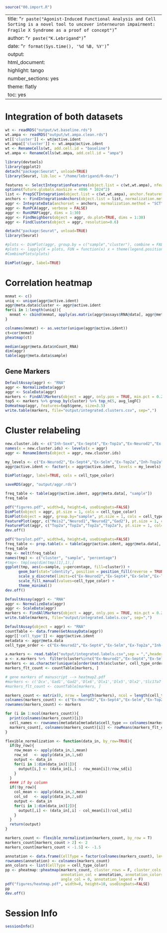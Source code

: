 ```{r function section, echo=FALSE,include=FALSE}

source("00.import.R")

```

---
title: "`r paste("Agonist-Induced Functional Analysis and Cell Sorting is a novel tool to uncover interneuron impairment: Fragile X Syndrome as a proof of concept")`"
author: "`r paste("K.Lebrigand")`"
date: "`r format(Sys.time(), '%d %B, %Y')`"
output:
  html_document:
    highlight: tango
    number_sections: yes
    theme: flatly
    toc: yes
---

# Integration of both datasets

```{r message=FALSE, warning=FALSE, echo=FALSE, eval=T, fig.height=6, fig.width=16}

wt <- readRDS("output/wt.baseline.rds")
wt.ampa <- readRDS("output/wt.ampa.clean.rds")
wt[['cluster']] <- wt@active.ident
wt.ampa[['cluster']] <- wt.ampa@active.ident
wt <- RenameCells(wt, add.cell.id = "baseline")
wt.ampa <- RenameCells(wt.ampa, add.cell.id = "ampa")

library(devtools)
library(ggplot2)
detach("package:Seurat", unload=TRUE)
library(Seurat, lib.loc = "/home/lebrigand/R-dev/")

features <- SelectIntegrationFeatures(object.list = c(wt,wt.ampa), nfeatures = 3000)
options(future.globals.maxSize = 4096 * 1024^2)
list <- PrepSCTIntegration(object.list = c(wt,wt.ampa), anchor.features = features, verbose = FALSE)
anchors <- FindIntegrationAnchors(object.list = list, normalization.method = "SCT", anchor.features = features, verbose = FALSE)
aggr <- IntegrateData(anchorset = anchors, normalization.method = "SCT", verbose = FALSE)
aggr <- RunPCA(aggr, verbose = FALSE)
aggr <- RunUMAP(aggr, dims = 1:30)
aggr <- FindNeighbors(object = aggr, do.plot=TRUE, dims = 1:30)
aggr <- FindClusters(object = aggr, resolution=0.6)

detach("package:Seurat", unload=TRUE)
library(Seurat)

#plots <- DimPlot(aggr, group.by = c("sample","cluster"), combine = FALSE)
#plots <- lapply(X = plots, FUN = function(x) x + theme(legend.position = "top") + guides(color = guide_legend(nrow = 3, byrow = TRUE, #override.aes = list(size = 3))))
#CombinePlots(plots)

DimPlot(aggr, label=TRUE)

```

# Correlation heatmap

```{r message=FALSE, warning=FALSE, echo=FALSE, eval=T, fig.height=6, fig.width=8}

mnmat <- c()
uniq <- unique(aggr@active.ident)
aggr@meta.data$cluster <- aggr@active.ident
for(i in 1:length(uniq)){
  mnmat <- cbind(mnmat, apply(as.matrix(aggr@assays$RNA@data[, aggr@meta.data$cluster==uniq[i]]), 1, mean))
}

colnames(mnmat) <- as.vector(unique(aggr@active.ident))
ct=cor(mnmat)
pheatmap(ct)

median(aggr@meta.data$nCount_RNA)
dim(aggr)
table(aggr@meta.data$sample)

```

## Gene Markers

```{r message=FALSE, warning=FALSE, echo=FALSE, eval=T, fig.height=10, fig.width=8 }

DefaultAssay(aggr) <- "RNA"
aggr <- NormalizeData(aggr)
aggr <- ScaleData(aggr)
markers <- FindAllMarkers(object = aggr, only.pos = TRUE, min.pct = 0.25, logfc.threshold = 0.25)
top5 <- markers %>% group_by(cluster) %>% top_n(5, avg_logFC)
DoHeatmap(aggr, features=top5$gene, size=3.5)
write.table(markers, file="output/integrated.clusters.csv", sep=",")

```

# Cluster relabeling

```{r message=FALSE, warning=FALSE, echo=FALSE, eval=T, fig.height=6, fig.width=8}

new.cluster.ids <- c("Inh-Sox4","Ex-Sept4","Ex-Top2a","Ex-Neurod2","Ex-Selm", "Inh-Synpr", "Inh-Top2a", "Sema3c", "Akap7")
names(x = new.cluster.ids) <- levels(x = aggr)
aggr <- RenameIdents(object = aggr, new.cluster.ids)

my_levels <- c("Ex-Neurod2","Ex-Sept4","Ex-Selm","Ex-Top2a","Inh-Top2a", "Inh-Sox4", "Inh-Synpr", "Sema3c", "Akap7")
aggr@active.ident <- factor(x = aggr@active.ident, levels = my_levels)

DimPlot(aggr, label=TRUE, cols = cell_type_color)

saveRDS(aggr, "output/aggr.rds")

freq_table <- table(aggr@active.ident, aggr@meta.data[, "sample"])
freq_table

pdf("figures.pdf", width=8, height=6, useDingbats=FALSE)
DimPlot(object = aggr, pt.size = 1, cols = cell_type_color)
DimPlot(object = aggr, group.by="sample", pt.size = 1, cols = cell_type_color)
FeaturePlot(aggr, c("Meis2","Neurod1","Neurod2","Gad2"), pt.size = 1, col=c("grey","red"))
FeaturePlot(aggr, c("Top2a","Top2a","Top2a","Top2a"), pt.size = 1, col=c("grey","red"))
dev.off()

pdf("barplot.pdf", width=6, height=8, useDingbats=FALSE)
freq_table <- prop.table(x = table(aggr@active.ident, aggr@meta.data[, "sample"]), margin = 2)*100
freq_table
tmp <- melt(freq_table)
names(tmp) <- c("cluster", "sample", "percentage")
#tmp<- tmp[seq(dim(tmp)[1],1),]
ggplot(tmp, aes(x=sample, y=percentage, fill=cluster)) + 
      geom_bar(stat="identity", position = position_fill(reverse = TRUE)) +
      scale_y_discrete(limits=c("Ex-Neurod2","Ex-Sept4","Ex-Selm","Ex-Top2a","Inh-Top2a", "Inh-Sox4", "Inh-Synpr", "Sema3c", "Akap7")) + 
      scale_fill_manual(values=cell_type_color) +
      theme_minimal()
dev.off()

DefaultAssay(aggr) <- "RNA"
aggr <- NormalizeData(aggr)
aggr <- ScaleData(aggr)
markers <- FindAllMarkers(object = aggr, only.pos = TRUE, min.pct = 0.25, logfc.threshold = 0.25)
write.table(markers, file="output/integrated.labels.csv", sep=",")

DefaultAssay(object = aggr) <- "RNA"
countTable <- data.frame(GetAssayData(aggr))
aggr[['cell_type']] <- aggr@active.ident
metadata <- aggr@meta.data
cell_type_order <- c("Ex-Neurod2","Ex-Sept4","Ex-Selm","Ex-Top2a","Inh-Top2a", "Inh-Sox4", "Inh-Synpr", "Sema3c", "Akap7")

x.markers <- read.table("output/integrated.labels.csv",sep = ",",header = T)
a <- x.markers %>%  filter(cluster%in%c("Ex-Neurod2","Ex-Sept4","Ex-Selm","Ex-Top2a","Inh-Top2a", "Inh-Sox4", "Inh-Synpr", "Sema3c", "Akap7"))%>% group_by(cluster) %>% top_n(n = 10, wt = avg_logFC)
markers <- as.character(unique(a[order(match(a$cluster, cell_type_order)),]$gene))
markers_flt_count <- countTable[markers, ]

# gene markers of manuscript --> heatmap2.pdf
#markers <- c('Dcx','Gad1','Gad2','Dlx6','Dlx1','Dlx5','Dlx2','Slc17a7','Slc17a6','Nrn1','Neurod1','Neurod2','Top2a','Ube2c','Mki67','Hmgb2','Cenpf','Selm','Meis1','Pax6','E2f1','Cog7','Cd63','Tiam2','Nrxn3','Pbx1','Sox4','Synpr','Calb2','Pbx3','Sema3c','Id2','Cnr1','Cldn3','Akap7','Cttnbp2','Hes6','Ccnd2','Apc','Nrxn1','Rbfox3','Map1b','Snap25','Grin2b','Pclo','Mapt','Kcnb2','Kcna1')
#markers_flt_count <- countTable[markers, ]

markers_count <- matrix(0, nrow = length(markers), ncol = length(cell_type_order))
colnames(markers_count) <- c("Ex-Neurod2","Ex-Sept4","Ex-Selm","Ex-Top2a","Inh-Top2a", "Inh-Sox4", "Inh-Synpr", "Sema3c", "Akap7")
rownames(markers_count) <- markers

for (i in 1:ncol(markers_count)){
  print(colnames(markers_count)[i])
  cell_names <- rownames(metadata[metadata$cell_type == colnames(markers_count)[i], ])
  markers_count[, colnames(markers_count)[i]] <- rowMeans(markers_flt_count[, cell_names])
}

flexible_normalization <- function(data_in, by_row=TRUE){
  if(by_row){
    row_mean <- apply(data_in,1,mean)
    row_sd   <- apply(data_in,1,sd)
    output <- data_in
    for(i in 1:dim(data_in)[1]){
      output[i,] <- (data_in[i,] - row_mean[i])/row_sd[i]
    }
  }
  #### if by column
  if(!by_row){
    col_mean <- apply(data_in,2,mean)
    col_sd   <- apply(data_in,2,sd)
    output <- data_in
    for(i in 1:dim(data_in)[2]){
      output[,i] <- (data_in[,i] - col_mean[i])/col_sd[i]
    }
  }
  return(output)
}

markers_count <- flexible_normalization(markers_count, by_row = T)
markers_count[markers_count > 2] <- 2
markers_count[markers_count < -1.5] <- -1.5

annotation <- data.frame(CellType = factor(colnames(markers_count), levels = cell_type_order))
rownames(annotation) <- colnames(markers_count)
ann_colors <- list(CellType = cell_type_color)
pp <- pheatmap::pheatmap(markers_count, cluster_rows = F, cluster_cols = F, 
                         annotation_col = annotation, annotation_colors = ann_colors,     
                         angle_col = 0, annotation_legend = F)
pdf("figures/heatmap.pdf", width=8, height=10, useDingbats=FALSE)
pp
dev.off()


```

# Session Info

```{r sessinf}
sessionInfo()
```

